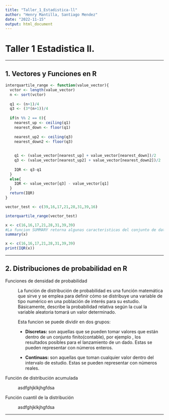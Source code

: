 ```yaml
---
title: "Taller_1_Estadistica-ll"
author: "Henry Mantilla, Santiago Mendez"
date: "2022-11-15"
output: html_document
---
```


# Taller 1 Estadistica ll.

------------------------------------------------------------------------

## 1. Vectores y Funciones en R

```r
interquartile_range <- function(value_vector){
  vctor <- length(value_vector)
  n <- sort(vctor)
  
  q1 <- (n+1)/4
  q3 <- (3*(n+1))/4
  
  if(n %% 2 == 0){
    nearest_up <- ceiling(q1)
    nearest_down <- floor(q1)
    
    nearest_up2 <- ceiling(q3)
    nearest_down2 <- floor(q3)
    
    
    q1 <- (value_vector[nearest_up] + value_vector[nearest_down])/2
    q3 <- (value_vector[nearest_up2] + value_vector[nearest_down2])/2
    
    IQR <- q3-q1
  }
  else{
    IQR <- value_vector[q3] - value_vector[q1]
  }
  return(IQR)
}


```

```r
vector_test <- c(39,16,17,21,28,31,39,16)

interquartile_range(vector_test)
```

```r
x <- c(16,16,17,21,28,31,39,39)
#La funcion SUMMARY retorna algunas caracteristicas del conjunto de datos del vector, el valor de los cuartiles son diferentes a los que calculamos manualmente, por que? no sé.
summary(x)
```

```r
x <- c(16,16,17,21,28,31,39,39)
print(IQR(x))
```

------------------------------------------------------------------------

## **2. Distribuciones de probabilidad en R**

Funciones de densidad de probabilidad

:   La función de distribución de probabilidad es una función matemática que sirve y se emplea para definir cómo se distribuye una variable de tipo numérico en una población de interés para su estudio. Básicamente, describe la probabilidad relativa según la cual la variable aleatoria tomará un valor determinado.

    Esta funcion se puede dividir en dos grupos:

    -   **Discretas:** son aquellas que se pueden tomar valores que están dentro de un conjunto finito(contable), por ejemplo , los resultados posibles para el lanzamiento de un dado. Estas se pueden representar con números enteros.

    -   **Continuas:** son aquellas que toman cualquier valor dentro del intervalo de estudio. Estas se pueden representar con números reales.

Función de distribución acumulada

:   asdfghjklkjhgfdsa

Función cuantil de la distribución

:   asdfghjklkjhgfdsa

------------------------------------------------------------------------
